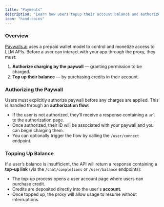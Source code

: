 ```yaml
---
title: "Payments"
description: "Learn how users topup their account balance and authorize charging."
icon: "hand-coins"
---
```


### Overview

[Paywalls.ai](http://Paywalls.ai) uses a prepaid wallet model to control and monetize access to LLM APIs. Before a user can interact with your app through the proxy, they must:

1. **Authorize charging by the paywall** — granting permission to be charged.
2. **Top up their balance** — by purchasing credits in their account.

### Authorizing the Paywall

Users must explicitly authorize paywall before any charges are applied. This is handled through an **authorization flow**:

- If the user is not authorized, they’ll receive a response containing a `url` to the authorization page.
- Once authorized, their ID will be associated with your paywall and you can begin charging them.
- You can optionally trigger the flow by calling the `/user/connect` endpoint.

### Topping Up Balance

If a user’s balance is insufficient, the API will return a response containing a **top-up link** (via the `/chat/completions` or `/user/balance` endpoints):

- The top-up process opens a user account page where users can purchase credit.
- Credits are deposited directly into the user's **account.**
- Once topped up, the proxy will allow usage to resume without interruptions.